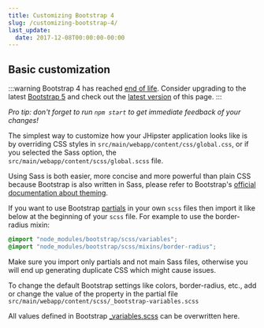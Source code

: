 ```yaml
---
title: Customizing Bootstrap 4
slug: /customizing-bootstrap-4/
last_update:
  date: 2017-12-08T00:00:00-00:00
---
```


## Basic customization

:::warning
Bootstrap 4 has reached [end of life](https://getbootstrap.com/docs/4.6/end-of-life/). Consider upgrading to the latest [Bootstrap 5](https://getbootstrap.com/docs/5.3/migration/) and check out the [latest version](/customizing-bootstrap-5) of this page.
:::

_Pro tip: don't forget to run `npm start` to get immediate feedback of your changes!_

The simplest way to customize how your JHipster application looks like is by
overriding CSS styles in `src/main/webapp/content/css/global.css`, or if you selected the Sass option, the `src/main/webapp/content/scss/global.scss` file.

Using Sass is both easier, more concise and more powerful than plain CSS because Bootstrap is also written in Sass, please refer to Bootstrap's [official documentation about theming](https://getbootstrap.com/docs/4.0/getting-started/theming/).

If you want to use Bootstrap [partials](https://sass-lang.com/guide/#partials) in your own `scss` files then import it like below at the beginning of your `scss` file.
For example to use the border-radius mixin:

```css
@import "node_modules/bootstrap/scss/variables";
@import "node_modules/bootstrap/scss/mixins/border-radius";
```

Make sure you import only partials and not main Sass files, otherwise you will end up generating duplicate CSS which might cause issues.

To change the default Bootstrap settings like colors, border-radius, etc., add or change the value of the property in the partial file `src/main/webapp/content/scss/_bootstrap-variables.scss`

All values defined in Bootstrap [_variables.scss](https://github.com/twbs/bootstrap/blob/v4-dev/scss/_variables.scss) can be overwritten here.
